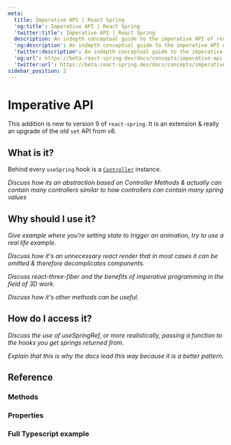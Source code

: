 ```yaml
---
meta:
  title: Imperative API | React Spring
  'og:title': Imperative API | React Spring
  'twitter:title': Imperative API | React Spring
  description: An indepth conceptual guide to the imperative API of react-spring components and why you should use it.
  'og:description': An indepth conceptual guide to the imperative API of react-spring components and why you should use it.
  'twitter:description': An indepth conceptual guide to the imperative API of react-spring components and why you should use it.
  'og:url': https://beta.react-spring.dev/docs/concepts/imperative-api
  'twitter:url': https://beta.react-spring.dev/docs/concepts/imperative-api
sidebar_position: 2
---
```


# Imperative API

This addition is new to version 9 of `react-spring`. It is an
extension & really an upgrade of the old `set` API from v8.

## What is it?

Behind every `useSpring` hook is a [`Controller`](/docs/concepts/controllers-and-springs#Controller) instance.

_Discuss how its an abstraction based on
Controller Methods & actually can contain
many controllers similar to how controllers
can contain many spring values_

## Why should I use it?

_Give example where you're setting state to
trigger an animation, try to use a real life
example._

_Discuss how it's an unnecessary react render
that in most cases it can be omitted & therefore
decomplicates components._

_Discuss react-three-fiber and the benefits of
imperative programming in the field of 3D work._

_Discuss how it's other methods can be useful._

## How do I access it?

_Discuss the use of useSpringRef, or more realistically,
passing a function to the hooks you get springs returned
from._

_Explain that this is why the docs lead this way
because it is a better pattern._

## Reference

### Methods

### Properties

### Full Typescript example
